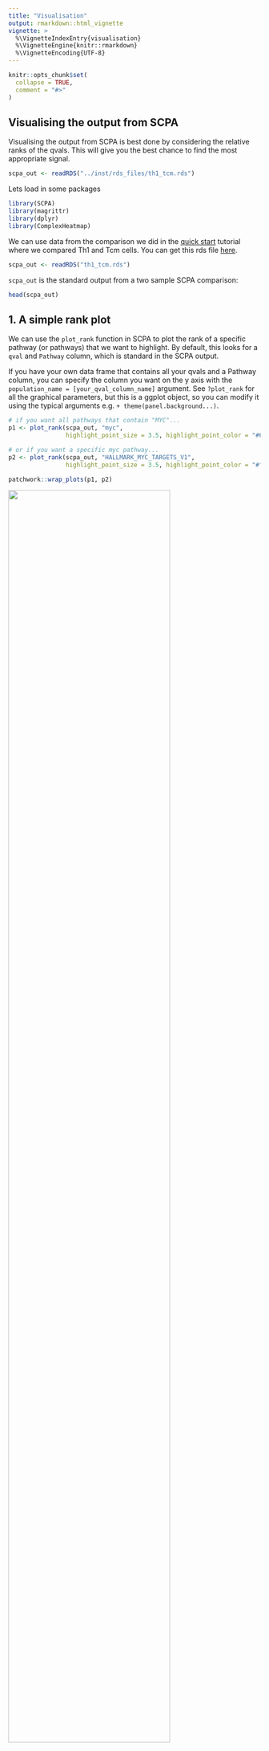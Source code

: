 ```yaml
---
title: "Visualisation"
output: rmarkdown::html_vignette
vignette: >
  %\VignetteIndexEntry{visualisation}
  %\VignetteEngine{knitr::rmarkdown}
  %\VignetteEncoding{UTF-8}
---
```


```r
knitr::opts_chunk$set(
  collapse = TRUE,
  comment = "#>"
)
```

## Visualising the output from SCPA

Visualising the output from SCPA is best done by considering the relative ranks of the qvals.
This will give you the best chance to find the most appropriate signal.

```r
scpa_out <- readRDS("../inst/rds_files/th1_tcm.rds")
```

Lets load in some packages
```r
library(SCPA)
library(magrittr)
library(dplyr)
library(ComplexHeatmap)
```

We can use data from the comparison we did in the 
[quick start](https://jackbibby1.github.io/SCPA/articles/quick_start.html) 
tutorial where we compared Th1 and Tcm cells. You can get this rds file [here](https://github.com/jackbibby1/SCPA/tree/main/rds_files).

```r
scpa_out <- readRDS("th1_tcm.rds")
```

`scpa_out` is the standard output from a two sample SCPA comparison:

```r
head(scpa_out)
```


## 1. A simple rank plot
We can use the `plot_rank` function in SCPA to plot the rank of a specific
pathway (or pathways) that we want to highlight. By default, this looks for a `qval` and `Pathway`
column, which is standard in the SCPA output. 

If you have your own data frame that contains all your qvals and a Pathway column, 
you can specify the column you want on the y axis with the
`population_name = [your_qval_column_name]` argument.
See `?plot_rank` for all the graphical parameters, but this is a ggplot object, so you can modify it using
the typical arguments e.g. `+ theme(panel.background...)`.

```r
# if you want all pathways that contain "MYC"...
p1 <- plot_rank(scpa_out, "myc", 
                highlight_point_size = 3.5, highlight_point_color = "#60c5f7")

# or if you want a specific myc pathway...
p2 <- plot_rank(scpa_out, "HALLMARK_MYC_TARGETS_V1",
                highlight_point_size = 3.5, highlight_point_color = "#fa815c")

patchwork::wrap_plots(p1, p2)

```

![](../man/figures/final_figures/rank_plot.png){width=80%}

## 2. Plotting a heatmap of results
You can use the `plot_heatmap` option within SCPA to visualise the output, which uses the great
[ComplexHeatmap](https://github.com/jokergoo/ComplexHeatmap) package. Like the
`plot_rank` function, you can choose to highlight general or specific pathways. By default, this function
looks for any column names that contain "qval", and uses them to plot the heatmap. This means you can combine
multiple SCPA results into a single heatmap. See `?plot_heatmap` for graphical parameters.


```r
plot_heatmap(scpa_out, 
             highlight_pathways = "myc",
             column_names = "Th1 vs Tcm",
             show_row_names = F)
```

![](../man/figures/final_figures/heatmap_1.png){width=40%}

If you want to combine multiple scpa outputs into a single heatmap, you can add
your qvals into a single data frame. You just need to make sure the column you're
adding contains "qval" in its name e.g.

```r
# here we'll just duplicate the qval column for the purpose of this example
scpa_out %>%
  mutate(another_qval = qval) %>%
  plot_heatmap(highlight_pathways = "myc",
               hm_colors = c("#5ab0f2", "white", "#be67c9"),
               column_names = c("First qval", "Second qval"),
               cluster_columns = F,
               show_row_names = F)
```

![](../man/figures/final_figures/heatmap_2.png){width=50%}




